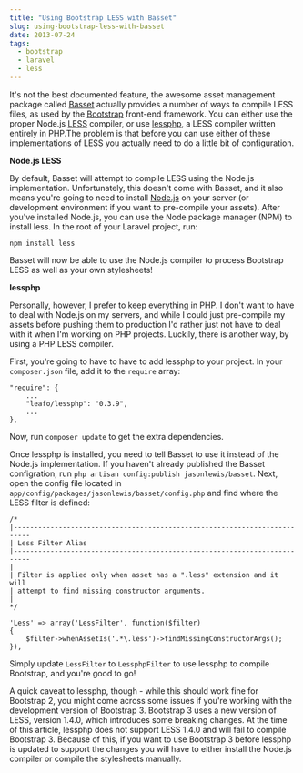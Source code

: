 ```yaml
---
title: "Using Bootstrap LESS with Basset"
slug: using-bootstrap-less-with-basset
date: 2013-07-24
tags:
  - bootstrap
  - laravel
  - less
---
```


It's not the best documented feature, the awesome asset management package called [Basset](http://jasonlewis.me/code/basset) actually provides a number of ways to compile LESS files, as used by the [Bootstrap](http://getbootstrap.com) front-end framework. You can either use the proper Node.js [LESS](http://lesscss.org/) compiler, or use [lessphp](https://github.com/leafo/lessphp), a LESS compiler written entirely in PHP.The problem is that before you can use either of these implementations of LESS you actually need to do a little bit of configuration.

**Node.js LESS**

By default, Basset will attempt to compile LESS using the Node.js implementation. Unfortunately, this doesn't come with Basset, and it also means you're going to need to install [Node.js](http://nodejs.org/) on your server (or development environment if you want to pre-compile your assets). After you've installed Node.js, you can use the Node package manager (NPM) to install less. In the root of your Laravel project, run:

`npm install less`

Basset will now be able to use the Node.js compiler to process Bootstrap LESS as well as your own stylesheets!

**lessphp**

Personally, however, I prefer to keep everything in PHP. I don't want to have to deal with Node.js on my servers, and while I could just pre-compile my assets before pushing them to production I'd rather just not have to deal with it when I'm working on PHP projects. Luckily, there is another way, by using a PHP LESS compiler.

First, you're going to have to have to add lessphp to your project. In your `composer.json` file, add it to the `require` array:

```
"require": {
    ...
    "leafo/lessphp": "0.3.9",
    ...
},
```

Now, run `composer update` to get the extra dependencies.

Once lessphp is installed, you need to tell Basset to use it instead of the Node.js implementation. If you haven't already published the Basset configration, run `php artisan config:publish jasonlewis/basset`. Next, open the config file located in `app/config/packages/jasonlewis/basset/config.php` and find where the LESS filter is defined:

```
/*
|--------------------------------------------------------------------------
| Less Filter Alias
|--------------------------------------------------------------------------
|
| Filter is applied only when asset has a ".less" extension and it will
| attempt to find missing constructor arguments.
|
*/

'Less' => array('LessFilter', function($filter)
{
    $filter->whenAssetIs('.*\.less')->findMissingConstructorArgs();
}),
```

Simply update `LessFilter` to `LessphpFilter` to use lessphp to compile Bootstrap, and you're good to go!

A quick caveat to lessphp, though - while this should work fine for Bootstrap 2, you might come across some issues if you're working with the development version of Bootstrap 3. Bootstrap 3 uses a new version of LESS, version 1.4.0, which introduces some breaking changes. At the time of this article, lessphp does not support LESS 1.4.0 and will fail to compile Bootstrap 3. Because of this, if you want to use Bootstrap 3 before lessphp is updated to support the changes you will have to either install the Node.js compiler or compile the stylesheets manually.
